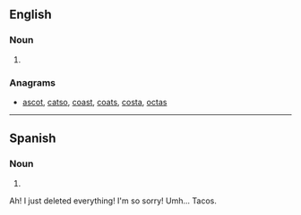 {{also|TACOS}}
==English==

===Noun===
{{head|en}}

# {{plural of|taco}}

===Anagrams===
* [[ascot#English|ascot]], [[catso#English|catso]], [[coast#English|coast]], [[coats#English|coats]], [[costa#English|costa]], [[octas#English|octas]]

----

==Spanish==

===Noun===
{{head|es|noun form|g=m}}

# {{plural of|taco|lang=es|nocat=1}}

Ah! I just deleted everything! I'm so sorry! Umh... Tacos.